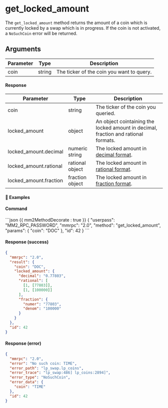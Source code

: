 
# get_locked_amount

The `get_locked_amount` method returns the amount of a coin which is currently locked by a swap which is in progress. If the coin is not activated, a `NoSuchCoin` error will be returned.

## Arguments

| Parameter | Type   | Description                               |
| --------- | ------ | ----------------------------------------- |
| coin      | string | The ticker of the coin you want to query. |

#### Response

| Parameter              | Type            | Description                                                                                   |
| ---------------------- | --------------- | --------------------------------------------------------------------------------------------- |
| coin                   | string          | The ticker of the coin you queried.                                                           |
| locked_amount          | object          | An object cointaining the locked amount in decimal, fraction and rational formats.            |
| locked_amount.decimal  | numeric string  | The locked amount in [decimal format](https://www.mathsisfun.com/definitions/decimal.html).   |
| locked_amount.rational | rational object | The locked amount in [rational format](/atomicdex/api/legacy/rational_number_note.md).        |
| locked_amount.fraction | fraction object | The locked amount in [fraction format](https://www.mathsisfun.com/definitions/fraction.html). |

#### 📌 Examples

#### Command

<CodeGroup title="" tag="POST" label="get_locked_amount">
```json {{ mm2MethodDecorate : true }}
{
  "userpass": "MM2_RPC_PASSWORD",
  "mmrpc": "2.0",
  "method": "get_locked_amount",
  "params": {
    "coin": "DOC"
  },
  "id": 42
}
```
</CodeGroup>

<CollapsibleSection expandedText='Hide Response' collapsedText='Show Response'>

#### Response (success)

```json
{
  "mmrpc": "2.0",
  "result": {
    "coin": "DOC",
    "locked_amount": {
      "decimal": "0.77803",
      "rational": [
        [1, [77803]],
        [1, [100000]]
      ],
      "fraction": {
        "numer": "77803",
        "denom": "100000"
      }
    }
  },
  "id": 42
}
```

#### Response (error)

```json
{
  "mmrpc": "2.0",
  "error": "No such coin: TIME",
  "error_path": "lp_swap.lp_coins",
  "error_trace": "lp_swap:486] lp_coins:2894]",
  "error_type": "NoSuchCoin",
  "error_data": {
    "coin": "TIME"
  },
  "id": 42
}
```

</CollapsibleSection>
